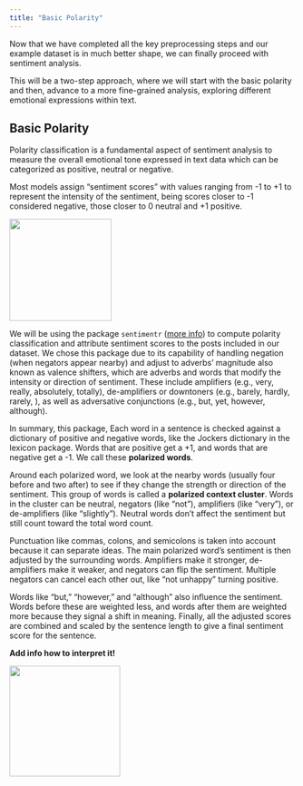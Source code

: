 ```yaml
---
title: "Basic Polarity"
---
```


Now that we have completed all the key preprocessing steps and our example dataset is in much better shape, we can finally proceed with sentiment analysis.

This will be a two-step approach, where we will start with the basic polarity and then, advance to a more fine-grained analysis, exploring different emotional expressions within text.

## Basic Polarity

Polarity classification is a fundamental aspect of sentiment analysis to measure the overall emotional tone expressed in text data which can be categorized as positive, neutral or negative.

Most models assign "sentiment scores" with values ranging from -1 to +1 to represent the intensity of the sentiment, being scores closer to -1 considered negative, those closer to 0 neutral and +1 positive.

![](images/polarity.jpg){width="180"}

We will be using the package `sentimentr` ([more info](https://cran.r-project.org/web/packages/sentimentr/sentimentr.pdf)) to compute polarity classification and attribute sentiment scores to the posts included in our dataset. We chose this package due to its capability of handling negation (when negators appear nearby) and adjust to adverbs' magnitude also known as valence shifters, which are adverbs and words that modify the intensity or direction of sentiment. These include amplifiers (e.g., very, really, absolutely, totally), de-amplifiers or downtoners (e.g., barely, hardly, rarely, ), as well as adversative conjunctions (e.g., but, yet, however, although).

In summary, this package, Each word in a sentence is checked against a dictionary of positive and negative words, like the Jockers dictionary in the lexicon package. Words that are positive get a +1, and words that are negative get a -1. We call these **polarized words**.

Around each polarized word, we look at the nearby words (usually four before and two after) to see if they change the strength or direction of the sentiment. This group of words is called a **polarized context cluster**. Words in the cluster can be neutral, negators (like "not"), amplifiers (like "very"), or de-amplifiers (like "slightly"). Neutral words don’t affect the sentiment but still count toward the total word count.

Punctuation like commas, colons, and semicolons is taken into account because it can separate ideas. The main polarized word’s sentiment is then adjusted by the surrounding words. Amplifiers make it stronger, de-amplifiers make it weaker, and negators can flip the sentiment. Multiple negators can cancel each other out, like “not unhappy” turning positive. <!--# consideration to bring back punctuation????-->

Words like “but,” “however,” and “although” also influence the sentiment. Words before these are weighted less, and words after them are weighted more because they signal a shift in meaning. Finally, all the adjusted scores are combined and scaled by the sentence length to give a final sentiment score for the sentence.

**Add info how to interpret it!**

![](images/polarity-scores.png){width="195"}
